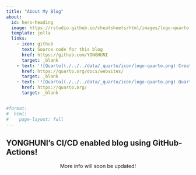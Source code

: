 ```yaml
---
title: "About My Blog"
about:
  id: hero-heading
  image: https://rstudio.github.io/cheatsheets/html/images/logo-quarto.png
  template: jolla
  links:
    - icon: github
      text: Source code for this blog
      href: https://github.com/YONGHUNI
      target: _blank
    - text: '![Quarto](./../../data/_quarto/icon/logo-quarto.png) Creating a website with quarto'
      href: https://quarto.org/docs/websites/
      target: _blank
    - text: '![Quarto](./../../data/_quarto/icon/logo-quarto.png) Quarto official website'
      href: https://quarto.org/
      target: _blank


#format: 
#  html:
#    page-layout: full
---
```


:::{#hero-heading}

## YONGHUNI's CI/CD enabled blog using GitHub-Actions!


:::


<center> More info will soon be updated! </center> 

